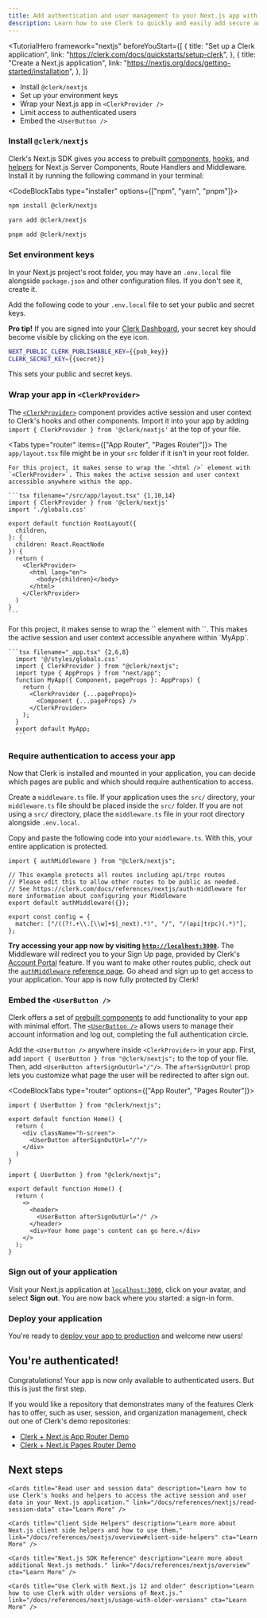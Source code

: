---
title: Add authentication and user management to your Next.js app with Clerk in 7 minutes
description: Learn how to use Clerk to quickly and easily add secure authentication and user management to your Next.js application. Clerk works seamlessly on both client side and server side components.
---

<TutorialHero
  framework="nextjs"
  beforeYouStart={[
    {
      title: "Set up a Clerk application",
      link: "https://clerk.com/docs/quickstarts/setup-clerk",
    },
    {
      title: "Create a Next.js application",
      link: "https://nextjs.org/docs/getting-started/installation",
    },
  ]}
>

- Install `@clerk/nextjs`
- Set up your environment keys
- Wrap your Next.js app in `<ClerkProvider />`
- Limit access to authenticated users
- Embed the `<UserButton />`

</TutorialHero>

<Steps>

### Install `@clerk/nextjs`

Clerk's Next.js SDK gives you access to prebuilt [components](/docs/components/overview), [hooks](/docs/references/nextjs/overview#client-side-helpers), and [helpers](/docs/references/nextjs/overview) for Next.js Server Components, Route Handlers and Middleware. Install it by running the following command in your terminal:

<CodeBlockTabs type="installer" options={["npm", "yarn", "pnpm"]}>
  ```bash filename="terminal"
  npm install @clerk/nextjs
  ```

```bash filename="terminal"
yarn add @clerk/nextjs
```

```bash filename="terminal"
pnpm add @clerk/nextjs
```

</CodeBlockTabs>

### Set environment keys

In your Next.js project's root folder, you may have an `.env.local` file alongside `package.json` and other configuration files. If you don't see it, create it.

Add the following code to your `.env.local` file to set your public and secret keys.

**Pro tip!** If you are signed into your [Clerk Dashboard](https://dashboard.clerk.com/last-active?path=api-keys), your secret key should become visible by clicking on the eye icon.

<InjectKeys>

```sh filename=".env.local"
NEXT_PUBLIC_CLERK_PUBLISHABLE_KEY={{pub_key}}
CLERK_SECRET_KEY={{secret}}
```

</InjectKeys>

This sets your public and secret keys.

### Wrap your app in `<ClerkProvider>`

The [`<ClerkProvider>`](/docs/components/clerk-provider) component provides active session and user context to Clerk's hooks and other components. Import it into your app by adding `import { ClerkProvider } from '@clerk/nextjs'` at the top of your file.

<Tabs type="router" items={["App Router", "Pages Router"]}>
  <Tab>
    <Callout>
      The `app/layout.tsx` file might be in your `src` folder if it isn't in your root folder.
    </Callout>

    For this project, it makes sense to wrap the `<html />` element with `<ClerkProvider>`. This makes the active session and user context accessible anywhere within the app.

    ```tsx filename="/src/app/layout.tsx" {1,10,14}
    import { ClerkProvider } from '@clerk/nextjs'
    import './globals.css'

    export default function RootLayout({
      children,
    }: {
      children: React.ReactNode
    }) {
      return (
        <ClerkProvider>
          <html lang="en">
            <body>{children}</body>
          </html>
        </ClerkProvider>
      )
    }
    ```

  </Tab>

  <Tab>
    For this project, it makes sense to wrap the `<Component />` element with `<ClerkProvider>`. This makes the active session and user context accessible anywhere within `MyApp`.

    ```tsx filename="_app.tsx" {2,6,8}
      import '@/styles/globals.css'
      import { ClerkProvider } from "@clerk/nextjs";
      import type { AppProps } from "next/app";
      function MyApp({ Component, pageProps }: AppProps) {
        return (
          <ClerkProvider {...pageProps}>
            <Component {...pageProps} />
          </ClerkProvider>
        );
      }
      export default MyApp;
      ```

  </Tab>
</Tabs>

### Require authentication to access your app

Now that Clerk is installed and mounted in your application, you can decide which pages are public and which should require authentication to access.

Create a `middleware.ts` file. If your application uses the `src/` directory, your `middleware.ts` file should be placed inside the `src/` folder. If you are not using a `src/` directory, place the `middleware.ts` file in your root directory alongside `.env.local`.

Copy and paste the following code into your `middleware.ts`. With this, your entire application is protected.

```tsx filename="middleware.ts"
import { authMiddleware } from "@clerk/nextjs";

// This example protects all routes including api/trpc routes
// Please edit this to allow other routes to be public as needed.
// See https://clerk.com/docs/references/nextjs/auth-middleware for more information about configuring your Middleware
export default authMiddleware({});

export const config = {
  matcher: ["/((?!.+\\.[\\w]+$|_next).*)", "/", "/(api|trpc)(.*)"],
};
```

**Try accessing your app now by visiting [`http://localhost:3000`](http://localhost:3000).** The Middleware will redirect you to your Sign Up page, provided by Clerk's [Account Portal](/docs/account-portal/overview) feature. If you want to make other routes public, check out the [`authMiddleware` reference page](/docs/references/nextjs/auth-middleware). Go ahead and sign up to get access to your application. Your app is now fully protected by Clerk!

### Embed the `<UserButton />`

Clerk offers a set of [prebuilt components](/docs/components/overview) to add functionality to your app with minimal effort. The [`<UserButton />`](/docs/components/user/user-button) allows users to manage their account information and log out, completing the full authentication circle.

Add the `<UserButton />` anywhere inside `<ClerkProvider>` in your app. First, add `import { UserButton } from "@clerk/nextjs";` to the top of your file. Then, add `<UserButton afterSignOutUrl="/"/>`. The `afterSignOutUrl` prop lets you customize what page the user will be redirected to after sign out.

<CodeBlockTabs type="router" options={["App Router", "Pages Router"]}>
```tsx filename="app/page.tsx" {1,6}
import { UserButton } from "@clerk/nextjs";

export default function Home() {
  return (
    <div className="h-screen">
      <UserButton afterSignOutUrl="/"/>
    </div>
  )
}
```

```tsx filename="pages/index.tsx" {1,7}
import { UserButton } from "@clerk/nextjs";

export default function Home() {
  return (
    <>
      <header>
        <UserButton afterSignOutUrl="/" />
      </header>
      <div>Your home page's content can go here.</div>
    </>
  );
}
```

</CodeBlockTabs>

### Sign out of your application

Visit your Next.js application at [`localhost:3000`](http://localhost:3000), click on your avatar, and select **Sign out**. You are now back where you started: a sign-in form.

### Deploy your application

You're ready to [deploy your app to production](/docs/deployments/overview) and welcome new users!

</Steps>

## You're authenticated!

Congratulations! Your app is now only available to authenticated users. But this is just the first step.

If you would like a repository that demonstrates many of the features Clerk has to offer, such as user, session, and organization management, check out one of Clerk's demo repositories:

- [Clerk + Next.js App Router Demo](https://github.com/clerk/clerk-nextjs-demo-app-router)
- [Clerk + Next.js Pages Router Demo](https://github.com/clerk/clerk-nextjs-demo-pages-router)

## Next steps

<div className="container mx-auto my-4">
  <div className="grid grid-cols-1 gap-6 md:grid-cols-2">
    <Cards title="Create custom sign-up and sign-in pages" description="Learn how add custom sign-up and sign-in pages with Clerk components." link="/docs/references/nextjs/custom-signup-signin-pages" cta="Learn More" />

    <Cards title="Read user and session data" description="Learn how to use Clerk's hooks and helpers to access the active session and user data in your Next.js application." link="/docs/references/nextjs/read-session-data" cta="Learn More" />

    <Cards title="Client Side Helpers" description="Learn more about Next.js client side helpers and how to use them." link="/docs/references/nextjs/overview#client-side-helpers" cta="Learn More" />

    <Cards title="Next.js SDK Reference" description="Learn more about additional Next.js methods." link="/docs/references/nextjs/overview" cta="Learn More" />

    <Cards title="Use Clerk with Next.js 12 and older" description="Learn how to use Clerk with older versions of Next.js." link="/docs/references/nextjs/usage-with-older-versions" cta="Learn More" />

  </div>
</div>
